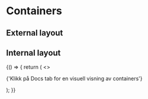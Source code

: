 
# Containers

## External layout

<div className={'layoutContainer'}>
  <ExternalLayout />
</div>

## Internal layout

<div className={'layoutContainer'}>
  <InternalLayout />
</div>

<Meta title="Designtokens/Containers" />

<Canvas>
  <Story
    name="Containers"
    parameters={{
      design: [
        {
          name: 'Containers & Breakpoints',
          type: 'figma',
          url: 'https://www.figma.com/file/nuVtE8FTaeGVs6eZQbEzyM/Funksjonelle-beskrivelser---eksempler?node-id=9157%3A15029',
        },
      ],
    }}
  >
    {() => {
      return (
        <>
          <p>{'Klikk på Docs tab for en visuell visning av containers'}</p>
          <TokensList tokenType={'containers'} />
        </>
      );
    }}
  </Story>
</Canvas>
